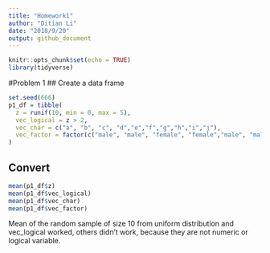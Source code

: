 ```yaml
---
title: "Homework1"
author: "Ditian Li"
date: "2018/9/20"
output: github_document
---
```


```r
knitr::opts_chunk$set(echo = TRUE)
library(tidyverse)
```

#Problem 1
## Create a data frame
```r
set.seed(666)
p1_df = tibble(
  z = runif(10, min = 0, max = 5),
  vec_logical = z > 2,
  vec_char = c("a", "b", "c", "d","e","f","g","h","i","j"),
  vec_factor = factor(c("male", "male", "female", "female","male", "male", "female", "female", "female", "female"))
)

```

## Convert
```r

mean(p1_df$z)
mean(p1_df$vec_logical)
mean(p1_df$vec_char)
mean(p1_df$vec_factor)
```
Mean of the random sample of size 10 from uniform distribution and vec_logical worked, others didn't work, because they are not numeric or logical variable.
